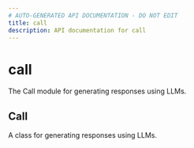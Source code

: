 ```yaml
---
# AUTO-GENERATED API DOCUMENTATION - DO NOT EDIT
title: call
description: API documentation for call
---
```


# call

The Call module for generating responses using LLMs.

## <ApiType type="Class" path="call-fn" symbolName="Call" /> Call

A class for generating responses using LLMs.

